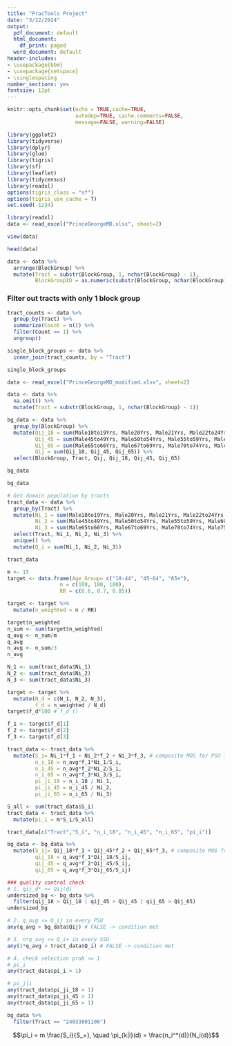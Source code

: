 ```yaml
---
title: "PracTools Project"
date: "3/22/2024"
output:
  pdf_document: default
  html_document:
    df_print: paged
  word_document: default
header-includes:
- \usepackage{bbm}
- \usepackage{setspace}
- \singlespacing
number_sections: yes
fontsize: 12pt
---
```

  
  
```r
knitr::opts_chunk$set(echo = TRUE,cache=TRUE, 
                      autodep=TRUE, cache.comments=FALSE,
                      message=FALSE, warning=FALSE)

```



```r
library(ggplot2)  
library(tidyverse)
library(dplyr)
library(glue)
library(tigris)
library(sf)
library(leaflet)
library(tidycensus)
library(readxl)
options(tigris_class = "sf")
options(tigris_use_cache = T)
set.seed(-1234)
```


```r
library(readxl)
data <- read_excel("PrinceGeorgeMD.xlsx", sheet=2)
```


```r
view(data)
```


```r
head(data)
```


```r
data <- data %>%
  arrange(BlockGroup) %>%
  mutate(Tract = substr(BlockGroup, 1, nchar(BlockGroup) - 1),
         BlockGroupID = as.numeric(substr(BlockGroup, nchar(BlockGroup), nchar(BlockGroup))))
```


### Filter out tracts with only 1 block group 

```r
tract_counts <- data %>%
  group_by(Tract) %>%
  summarize(Count = n()) %>%
  filter(Count == 1) %>%
  ungroup()

single_block_groups <- data %>%
  inner_join(tract_counts, by = "Tract")

single_block_groups
```


```r
data <- read_excel("PrinceGeorgeMD_modified.xlsx", sheet=2) 

data <- data %>% 
  na.omit() %>%
  mutate(Tract = substr(BlockGroup, 1, nchar(BlockGroup) - 1))

```

```r
bg_data <- data %>% 
  group_by(BlockGroup) %>%
  mutate(Qij_18 = sum(Male18to19Yrs, Male20Yrs, Male21Yrs, Male22to24Yrs, Male25to29Yrs, Male30to34Yrs, Male35to39Yrs, Male40to44Yrs, Female18to19Yrs, Female20Yrs, Female21Yrs, Female22to24Yrs, Female25to29Yrs, Female30to34Yrs, Female35to39Yrs, Female40to44Yrs),
         Qij_45 = sum(Male45to49Yrs, Male50to54Yrs, Male55to59Yrs, Male60to61Yrs, Male62to64Yrs, Female45to49Yrs, Female50to54Yrs, Female55to59Yrs, Female60to61Yrs, Female62to64Yrs),
         Qij_65 = sum(Male65to66Yrs, Male67to69Yrs, Male70to74Yrs, Male75to79Yrs, Male80to84Yrs, MaleGE85Yrs, Female65to66Yrs, Female67to69Yrs, Female70to74Yrs, Female75to79Yrs, Female80to84Yrs, FemaleGE85Yrs),
         Qij = sum(Qij_18, Qij_45, Qij_65)) %>% 
  select(BlockGroup, Tract, Qij, Qij_18, Qij_45, Qij_65)

bg_data
```


```r
bg_data
```


```r
# Get domain population by tracts
tract_data <- data %>% 
  group_by(Tract) %>%
  mutate(Ni_1 = sum(Male18to19Yrs, Male20Yrs, Male21Yrs, Male22to24Yrs, Male25to29Yrs, Male30to34Yrs, Male35to39Yrs, Male40to44Yrs, Female18to19Yrs, Female20Yrs, Female21Yrs, Female22to24Yrs, Female25to29Yrs, Female30to34Yrs, Female35to39Yrs, Female40to44Yrs),
         Ni_2 = sum(Male45to49Yrs, Male50to54Yrs, Male55to59Yrs, Male60to61Yrs, Male62to64Yrs, Female45to49Yrs, Female50to54Yrs, Female55to59Yrs, Female60to61Yrs, Female62to64Yrs),
         Ni_3 = sum(Male65to66Yrs, Male67to69Yrs, Male70to74Yrs, Male75to79Yrs, Male80to84Yrs, MaleGE85Yrs, Female65to66Yrs, Female67to69Yrs, Female70to74Yrs, Female75to79Yrs, Female80to84Yrs, FemaleGE85Yrs)) %>% 
  select(Tract, Ni_1, Ni_2, Ni_3) %>%
  unique() %>%
  mutate(Q_i = sum(Ni_1, Ni_2, Ni_3)) 

tract_data
```

```r
m <- 15 
target <- data.frame(Age_Group= c("18-44", "45-64", "65+"), 
                 n = c(100, 100, 100), 
                 RR = c(0.6, 0.7, 0.85))

target <- target %>%
  mutate(n_weighted = n / RR)

target$n_weighted
n_sum <- sum(target$n_weighted)
q_avg <- n_sum/m
q_avg
n_avg <- n_sum/3
n_avg
```


```r
N_1 <- sum(tract_data$Ni_1)
N_2 <- sum(tract_data$Ni_2)
N_3 <- sum(tract_data$Ni_3)

target <- target %>%
  mutate(N_d = c(N_1, N_2, N_3),
         f_d = n_weighted / N_d)
target$f_d*100 # f_d ()
```


```r
f_1 <- target$f_d[1]
f_2 <- target$f_d[2]
f_3 <- target$f_d[3]

tract_data <- tract_data %>%
  mutate(S_i= Ni_1*f_1 + Ni_2*f_2 + Ni_3*f_3, # composite MOS for PSU i 
         n_i_18 = n_avg*f_1*Ni_1/S_i,
         n_i_45 = n_avg*f_2*Ni_2/S_i,
         n_i_65 = n_avg*f_3*Ni_3/S_i,
         pi_ji_18 = n_i_18 / Ni_1,
         pi_ji_45 = n_i_45 / Ni_2,
         pi_ji_65 = n_i_65 / Ni_3) 

S_all <- sum(tract_data$S_i)
tract_data <- tract_data %>%
  mutate(pi_i = m*S_i/S_all)

tract_data[c("Tract","S_i", "n_i_18", "n_i_45", "n_i_65", "pi_i")]
```


```r
bg_data <- bg_data %>%
  mutate(S_ij= Qij_18*f_1 + Qij_45*f_2 + Qij_65*f_3, # composite MOS for SSU j at PSU i 
         qij_18 = q_avg*f_1*Qij_18/S_ij,
         qij_45 = q_avg*f_2*Qij_45/S_ij,
         qij_65 = q_avg*f_3*Qij_65/S_ij) 
```


```r
### quality control check 
# 1. qij_d* <= Qij(d)
undersized_bg <- bg_data %>%
  filter(qij_18 > Qij_18 | qij_45 > Qij_45 | qij_65 > Qij_65)
undersized_bg

# 2. q_avg <= Q_ij in every PSU 
any(q_avg > bg_data$Qij) # FALSE -> condition met 

# 3. n*q_avg <= Q_i+ in every SSU 
any(1*q_avg > tract_data$Q_i) # FALSE -> condition met 

# 4. check selection prob <= 1 
# pi_i 
any(tract_data$pi_i > 1)

# pi_j|i 
any(tract_data$pi_ji_18 > 1)
any(tract_data$pi_ji_45 > 1)
any(tract_data$pi_ji_65 > 1)
```

```r
bg_data %>% 
  filter(Tract == "24033801106")
```

$$\pi_i = m \frac{S_i}{S_+}, \quad \pi_{k|i}(d) = \frac{n_i^*(d)}{N_i(d)}$$







